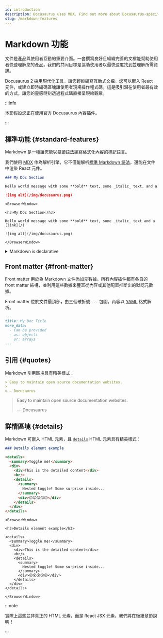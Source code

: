 ```yaml
---
id: introduction
description: Docusaurus uses MDX. Find out more about Docusaurus-specific features when writing Markdown.
slug: /markdown-features
---
```


# Markdown 功能


文件是產品與使用者互動的重要介面。一套撰寫良好且組織完善的文檔能幫助使用者快速理解您的產品。我們的共同目標是協助使用者以最快速度找到並理解所需資訊。

Docusaurus 2 採用現代化工具，讓您輕鬆編寫互動式文檔。您可以嵌入 React 元件，或建立即時編碼區塊讓使用者現場操作程式碼。這是吸引潛在使用者最有效的方式，讓您的靈感時刻透過程式碼直接呈現給觀眾。

:::info

本節假設您正在使用官方 Docusaurus 內容插件。

:::

## 標準功能 {#standard-features}

Markdown 是一種讓您能以易讀語法編寫格式化內容的標記語言。

我們使用 [MDX](https://mdxjs.com/) 作為解析引擎，它不僅能解析[標準 Markdown 語法](https://daringfireball.net/projects/markdown/syntax)，還能在文件中渲染 React 元件。

```md
### My Doc Section

Hello world message with some **bold** text, some _italic_ text, and a [link](/)

![img alt](/img/docusaurus.png)
```

```mdx-code-block
<BrowserWindow>

<h3>My Doc Section</h3>

Hello world message with some **bold** text, some _italic_ text and a [link](/)

![img alt](/img/docusaurus.png)

</BrowserWindow>
```

<details>

<summary>Markdown is declarative</summary>

Some may assume a 1-1 correlation between Markdown and HTML, e.g., `![Preview](/img/docusaurus.png)` will always become `<img src="/img/docusaurus.png" alt="Preview" />`, as-is. However, _that is not the case_.

The Markdown syntax `![message](url)` only declaratively tells Docusaurus that an image needs to be inserted here, but we may do other things like transforming a [file path to URL path](./markdown-features-assets.mdx#images), so the generated markup may differ from the output of other Markdown renderers, or a naïve hand-transcription to the equivalent JSX/HTML code.

In general, you should only assume the _semantics_ of the markup (` ``` ` fences become [code blocks](./markdown-features-code-blocks.mdx); `>` becomes [quotes](#quotes), etc.), but not the actual compiled output.

</details>

## Front matter {#front-matter}

Front matter 用於為 Markdown 文件添加元數據。所有內容插件都有各自的 front matter 結構，並利用這些數據來豐富從內容或其他配置推斷出的默認元數據。

Front matter 位於文件最頂部，由三個破折號 `---` 包圍。內容以 [YAML](https://yaml.org/spec/1.2.2/) 格式解析。

```md
---
title: My Doc Title
more_data:
  - Can be provided
  - as: objects
    or: arrays
---
```

## 引用 {#quotes}

Markdown 引用區塊具有精美樣式：

```md
> Easy to maintain open source documentation websites.
>
> — Docusaurus
```

<BrowserWindow>

> Easy to maintain open source documentation websites.
>
> — Docusaurus

</BrowserWindow>

## 詳情區塊 {#details}

Markdown 可嵌入 HTML 元素，且 [`details`](https://developer.mozilla.org/en-US/docs/Web/HTML/Element/details) HTML 元素具有精美樣式：

```md
### Details element example

<details>
  <summary>Toggle me!</summary>
  <div>
    <div>This is the detailed content</div>
    <br/>
    <details>
      <summary>
        Nested toggle! Some surprise inside...
      </summary>
      <div>😲😲😲😲😲</div>
    </details>
  </div>
</details>
```

```mdx-code-block
<BrowserWindow>

<h3>Details element example</h3>

<details>
  <summary>Toggle me!</summary>
  <div>
    <div>This is the detailed content</div>
    <br/>
    <details>
      <summary>
        Nested toggle! Some surprise inside...
      </summary>
      <div>😲😲😲😲😲</div>
    </details>
  </div>
</details>

</BrowserWindow>
```

:::note

實際上這些並非真正的 HTML 元素，而是 React JSX 元素，我們將在後續章節說明！

:::